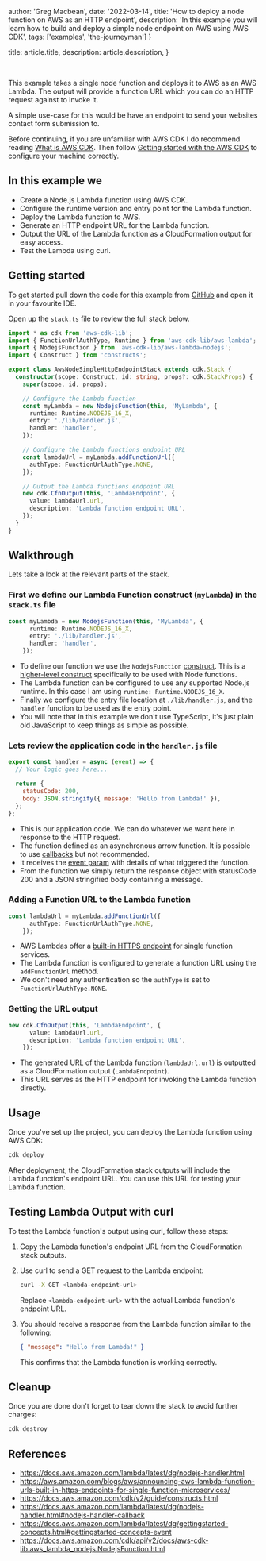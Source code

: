 
  author: 'Greg Macbean',
  date: '2022-03-14',
  title: 'How to deploy a node function on AWS as an HTTP endpoint',
  description:
    'In this example you will learn how to build and deploy a simple node endpoint on AWS using AWS CDK',
  tags: ['examples', 'the-journeyman']
}

  title: article.title,
  description: article.description,
}


<br/>

This example takes a single node function and deploys it to AWS as an AWS Lambda. The output will provide a function URL which you can do an HTTP request against to invoke it.

A simple use-case for this would be have an endpoint to send your websites contact form submission to.

Before continuing, if you are unfamiliar with AWS CDK I do recommend reading [What is AWS CDK](https://docs.aws.amazon.com/cdk/v2/guide/home.html). Then follow [Getting started with the AWS CDK](https://docs.aws.amazon.com/cdk/v2/guide/getting_started.html) to configure your machine correctly.

## In this example we

- Create a Node.js Lambda function using AWS CDK.
- Configure the runtime version and entry point for the Lambda function.
- Deploy the Lambda function to AWS.
- Generate an HTTP endpoint URL for the Lambda function.
- Output the URL of the Lambda function as a CloudFormation output for easy access.
- Test the Lambda using curl.

## Getting started

To get started pull down the code for this example from [GitHub](https://github.com/backendmentor-io/examples/tree/main/aws-node-simple-http-endpoint) and open it in your favourite IDE.

Open up the `stack.ts` file to review the full stack below.

```typescript
import * as cdk from 'aws-cdk-lib';
import { FunctionUrlAuthType, Runtime } from 'aws-cdk-lib/aws-lambda';
import { NodejsFunction } from 'aws-cdk-lib/aws-lambda-nodejs';
import { Construct } from 'constructs';

export class AwsNodeSimpleHttpEndpointStack extends cdk.Stack {
  constructor(scope: Construct, id: string, props?: cdk.StackProps) {
    super(scope, id, props);

    // Configure the Lambda function
    const myLambda = new NodejsFunction(this, 'MyLambda', {
      runtime: Runtime.NODEJS_16_X,
      entry: './lib/handler.js',
      handler: 'handler',
    });

    // Configure the Lambda functions endpoint URL
    const lambdaUrl = myLambda.addFunctionUrl({
      authType: FunctionUrlAuthType.NONE,
    });

    // Output the Lambda functions endpoint URL
    new cdk.CfnOutput(this, 'LambdaEndpoint', {
      value: lambdaUrl.url,
      description: 'Lambda function endpoint URL',
    });
  }
}
```

## Walkthrough

Lets take a look at the relevant parts of the stack.

### First we define our Lambda Function construct (`myLambda`) in the `stack.ts` file

```typescript
const myLambda = new NodejsFunction(this, 'MyLambda', {
      runtime: Runtime.NODEJS_16_X,
      entry: './lib/handler.js',
      handler: 'handler',
    });
```

- To define our function we use the `NodejsFunction` [construct](https://docs.aws.amazon.com/cdk/api/v2/docs/aws-cdk-lib.aws_lambda_nodejs.NodejsFunction.html). This is a [higher-level construct](https://docs.aws.amazon.com/cdk/v2/guide/constructs.html) specifically to be used with Node functions.
- The Lambda function can be configured to use any supported Node.js runtime. In this case I am using `runtime: Runtime.NODEJS_16_X`.
- Finally we configure the entry file location at `./lib/handler.js`, and the `handler` function to be used as the entry point.
- You will note that in this example we don't use TypeScript, it's just plain old JavaScript to keep things as simple as possible.

### Lets review the application code in the `handler.js` file

```javascript
export const handler = async (event) => {
  // Your logic goes here...

  return {
    statusCode: 200,
    body: JSON.stringify({ message: 'Hello from Lambda!' }),
  };
};
```

- This is our application code. We can do whatever we want here in response to the HTTP request.
- The function defined as an asynchronous arrow function. It is possible to use [callbacks](https://docs.aws.amazon.com/lambda/latest/dg/nodejs-handler.html#nodejs-handler-callback) but not recommended.
- It receives the [event param](https://docs.aws.amazon.com/lambda/latest/dg/gettingstarted-concepts.html#gettingstarted-concepts-event) with details of what triggered the function.
- From the function we simply return the response object with statusCode 200 and a JSON stringified body containing a message.

### Adding a Function URL to the Lambda function

```typescript
const lambdaUrl = myLambda.addFunctionUrl({
      authType: FunctionUrlAuthType.NONE,
    });
```

- AWS Lambdas offer a [built-in HTTPS endpoint](https://aws.amazon.com/blogs/aws/announcing-aws-lambda-function-urls-built-in-https-endpoints-for-single-function-microservices/) for single function services.
- The Lambda function is configured to generate a function URL using the `addFunctionUrl` method.
- We don't need any authentication so the `authType` is set to `FunctionUrlAuthType.NONE`.

### Getting the URL output

```typescript
new cdk.CfnOutput(this, 'LambdaEndpoint', {
      value: lambdaUrl.url,
      description: 'Lambda function endpoint URL',
    });
```

- The generated URL of the Lambda function (`lambdaUrl.url`) is outputted as a CloudFormation output (`LambdaEndpoint`).
- This URL serves as the HTTP endpoint for invoking the Lambda function directly.

## Usage

Once you've set up the project, you can deploy the Lambda function using AWS CDK:

```bash
cdk deploy
```

After deployment, the CloudFormation stack outputs will include the Lambda function's endpoint URL. You can use this URL for testing your Lambda function.

## Testing Lambda Output with curl

To test the Lambda function's output using curl, follow these steps:

1. Copy the Lambda function's endpoint URL from the CloudFormation stack outputs.

2. Use curl to send a GET request to the Lambda endpoint:

   ```bash
   curl -X GET <lambda-endpoint-url>
   ```

   Replace `<lambda-endpoint-url>` with the actual Lambda function's endpoint URL.

3. You should receive a response from the Lambda function similar to the following:

   ```json
   { "message": "Hello from Lambda!" }
   ```

   This confirms that the Lambda function is working correctly.


## Cleanup

Once you are done don't forget to tear down the stack to avoid further charges:

```bash
cdk destroy
```

## References

- https://docs.aws.amazon.com/lambda/latest/dg/nodejs-handler.html
- https://aws.amazon.com/blogs/aws/announcing-aws-lambda-function-urls-built-in-https-endpoints-for-single-function-microservices/
- https://docs.aws.amazon.com/cdk/v2/guide/constructs.html
- https://docs.aws.amazon.com/lambda/latest/dg/nodejs-handler.html#nodejs-handler-callback
- https://docs.aws.amazon.com/lambda/latest/dg/gettingstarted-concepts.html#gettingstarted-concepts-event
- https://docs.aws.amazon.com/cdk/api/v2/docs/aws-cdk-lib.aws_lambda_nodejs.NodejsFunction.html

<ReportingIssues  articleSlug="aws-node-simple-http-endpoint" />